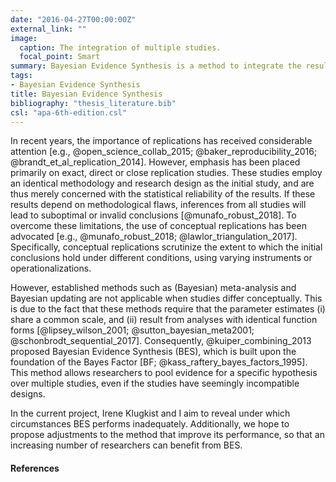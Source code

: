 ```yaml
---
date: "2016-04-27T00:00:00Z"
external_link: ""
image:
  caption: The integration of multiple studies.
  focal_point: Smart
summary: Bayesian Evidence Synthesis is a method to integrate the results of multiple studies with varying, seemingly incompatible, designs using Bayes Factors, to enhance the aggregation of scientific evidence.
tags:
- Bayesian Evidence Synthesis
title: Bayesian Evidence Synthesis
bibliography: "thesis_literature.bib"
csl: "apa-6th-edition.csl"
---
```


In recent years, the importance of replications has received considerable attention [e.g., @open_science_collab_2015; @baker_reproducibility_2016; @brandt_et_al_replication_2014]. However, emphasis has been placed primarily on exact, direct or close replication studies. These studies employ an identical methodology and research design as the initial study, and are thus merely concerned with the statistical reliability of the results. If these results depend on methodological flaws, inferences from all studies will lead to suboptimal or invalid conclusions [@munafo_robust_2018]. To overcome these limitations, the use of conceptual replications has been advocated [e.g., @munafo_robust_2018; @lawlor_triangulation_2017]. Specifically, conceptual replications scrutinize the extent to which the initial conclusions hold under different conditions, using varying instruments or operationalizations.

However, established methods such as (Bayesian) meta-analysis and Bayesian updating are not applicable when studies differ conceptually. This is due to the fact that these methods require that the parameter estimates (i) share a common scale, and (ii) result from analyses with identical function forms [@lipsey_wilson_2001; @sutton_bayesian_meta2001; @schonbrodt_sequential_2017]. Consequently, @kuiper_combining_2013 proposed Bayesian Evidence Synthesis (BES), which is built upon the foundation of the Bayes Factor [BF; @kass_raftery_bayes_factors_1995]. This method allows researchers to pool evidence for a specific hypothesis over multiple studies, even if the studies have seemingly incompatible designs. 

In the current project, Irene Klugkist and I aim to reveal under which circumstances BES performs inadequately. Additionally, we hope to propose adjustments to the method that improve its performance, so that an increasing number of researchers can benefit from BES.

#### References